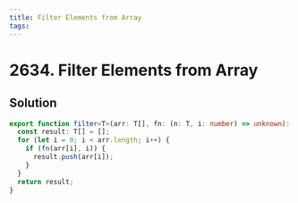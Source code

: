 ```yaml
---
title: Filter Elements from Array
tags:
---
```


# 2634. Filter Elements from Array

<Badges>
<LevelBadge level="easy" />

</Badges>

## Solution

```typescript filename="solution.ts" copy
export function filter<T>(arr: T[], fn: (n: T, i: number) => unknown): T[] {
  const result: T[] = [];
  for (let i = 0; i < arr.length; i++) {
    if (fn(arr[i], i)) {
      result.push(arr[i]);
    }
  }
  return result;
}
```

<ProblemLink
  codingSite="leetcode"
  href="https://leetcode.com/problems/filter-elements-from-array"
  title="Filter Elements from Array"
/>
